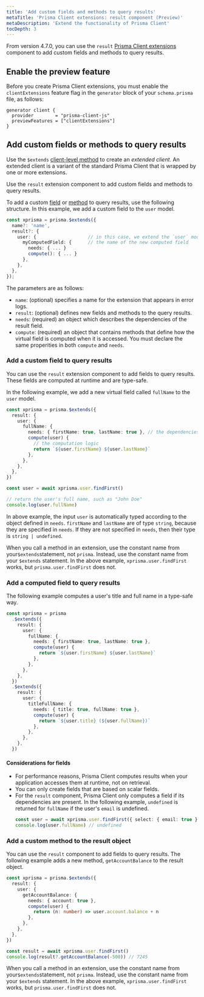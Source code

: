 ```yaml
---
title: 'Add custom fields and methods to query results'
metaTitle: 'Prisma Client extensions: result component (Preview)'
metaDescription: 'Extend the functionality of Prisma Client'
tocDepth: 3
---
```


<TopBlock>

From version 4.7.0, you can use the `result` [Prisma Client extensions](/concepts/components/prisma-client/client-extensions) component to add custom fields and methods to query results.

</TopBlock>

## Enable the preview feature

Before you create Prisma Client extensions, you must enable the `clientExtensions` feature flag in the `generator` block of your `schema.prisma` file, as follows:

```prisma
generator client {
  provider        = "prisma-client-js"
  previewFeatures = ["clientExtensions"]
}
```

## Add custom fields or methods to query results

Use the `$extends` [client-level method](/reference/api-reference/prisma-client-reference#client-methods) to create an _extended client_. An extended client is a variant of the standard Prisma Client that is wrapped by one or more extensions.

Use the `result` extension component to add custom fields and methods to query results.

To add a custom [field](#add-a-custom-field-to-the-results-object) or [method](#add-a-custom-method-to-the-results-object) to query results, use the following structure. In this example, we add a custom field to the `user` model.

```ts
const xprisma = prisma.$extends({
  name?: 'name',
  result?: {
    user: {                   // in this case, we extend the `user` model
      myComputedField: {      // the name of the new computed field
        needs: { ... }
        compute(): { ... }
      },
    },
  },
});
```

The parameters are as follows:

- `name`: (optional) specifies a name for the extension that appears in error logs.
- `result`: (optional) defines new fields and methods to the query results.
- `needs`: (required) an object which describes the dependencies of the result field.
- `compute`: (required) an object that contains methods that define how the virtual field is computed when it is accessed. You must declare the same properities in both `compute` and `needs`.

### Add a custom field to query results

You can use the `result` extension component to add fields to query results. These fields are computed at runtime and are type-safe.

In the following example, we add a new virtual field called `fullName` to the `user` model.

```ts
const xprisma = prisma.$extends({
  result: {
    user: {
      fullName: {
        needs: { firstName: true, lastName: true }, // the dependencies
        compute(user) {
          // the computation logic
          return `${user.firstName} ${user.lastName}`
        },
      },
    },
  },
})

const user = await xprisma.user.findFirst()

// return the user's full name, such as "John Doe"
console.log(user.fullName)
```

In above example, the input `user` is automatically typed according to the object defined in `needs`. `firstName` and `lastName` are of type `string`, because they are specified in `needs`. If they are not specified in `needs`, then their type is `string | undefined`.

When you call a method in an extension, use the constant name from your`$extends`statement, not `prisma`. Instead, use the constant name from your `$extends` statement. In the above example, `xprisma.user.findFirst` works, but `prisma.user.findFirst` does not.

### Add a computed field to query results

The following example computes a user's title and full name in a type-safe way.

```ts
const xprisma = prisma
  .$extends({
    result: {
      user: {
        fullName: {
          needs: { firstName: true, lastName: true },
          compute(user) {
            return `${user.firstName} ${user.lastName}`
          },
        },
      },
    },
  })
  .$extends({
    result: {
      user: {
        titleFullName: {
          needs: { title: true, fullName: true },
          compute(user) {
            return `${user.title} (${user.fullName})`
          },
        },
      },
    },
  })
```

#### Considerations for fields

- For performance reasons, Prisma Client computes results when your application accesses them at runtime, not on retrieval.
- You can only create fields that are based on scalar fields.
- For the `result` component, Prisma Client only computes a field if its dependencies are present. In the following example, `undefined` is returned for `fullName` if the user's `email` is undefined.
  ```ts
  const user = await xprisma.user.findFirst({ select: { email: true }))
  console.log(user.fullName) // undefined
  ```

### Add a custom method to the result object

You can use the `result` component to add fields to query results. The following example adds a new method, `getAccountBalance` to the result object.

```ts
const xprisma = prisma.$extends({
  result: {
    user: {
      getAccountBalance: {
        needs: { account: true },
        compute(user) {
          return (n: number) => user.account.balance + n
        },
      },
    },
  },
})

const result = await xprisma.user.findFirst()
console.log(result?.getAccountBalance(-500)) // 7245
```

When you call a method in an extension, use the constant name from your`$extends`statement, not `prisma`. Instead, use the constant name from your `$extends` statement. In the above example, `xprisma.user.findFirst` works, but `prisma.user.findFirst` does not.
